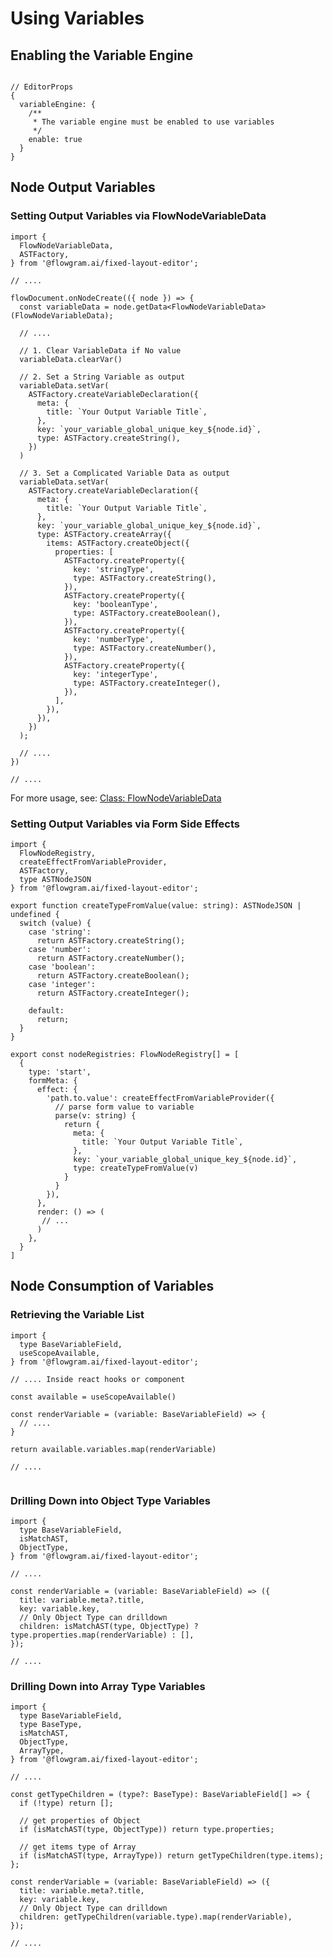 # Using Variables

## Enabling the Variable Engine

```tsx pure title="use-editor-props.ts"

// EditorProps
{
  variableEngine: {
    /**
     * The variable engine must be enabled to use variables
     */
    enable: true
  }
}
```

## Node Output Variables

### Setting Output Variables via FlowNodeVariableData

```tsx pure title="variable-plugin.tsx"
import {
  FlowNodeVariableData,
  ASTFactory,
} from '@flowgram.ai/fixed-layout-editor';

// ....

flowDocument.onNodeCreate(({ node }) => {
  const variableData = node.getData<FlowNodeVariableData>(FlowNodeVariableData);

  // ....

  // 1. Clear VariableData if No value
  variableData.clearVar()

  // 2. Set a String Variable as output
  variableData.setVar(
    ASTFactory.createVariableDeclaration({
      meta: {
        title: `Your Output Variable Title`,
      },
      key: `your_variable_global_unique_key_${node.id}`,
      type: ASTFactory.createString(),
    })
  )

  // 3. Set a Complicated Variable Data as output
  variableData.setVar(
    ASTFactory.createVariableDeclaration({
      meta: {
        title: `Your Output Variable Title`,
      },
      key: `your_variable_global_unique_key_${node.id}`,
      type: ASTFactory.createArray({
        items: ASTFactory.createObject({
          properties: [
            ASTFactory.createProperty({
              key: 'stringType',
              type: ASTFactory.createString(),
            }),
            ASTFactory.createProperty({
              key: 'booleanType',
              type: ASTFactory.createBoolean(),
            }),
            ASTFactory.createProperty({
              key: 'numberType',
              type: ASTFactory.createNumber(),
            }),
            ASTFactory.createProperty({
              key: 'integerType',
              type: ASTFactory.createInteger(),
            }),
          ],
        }),
      }),
    })
  );

  // ....
})

// ....

```

For more usage, see: [Class: FlowNodeVariableData](https://coze-dev.github.io/flowgram.ai/auto-docs/editor/classes/FlowNodeVariableData.html)

### Setting Output Variables via Form Side Effects

```tsx pure title="node-registries.ts"
import {
  FlowNodeRegistry,
  createEffectFromVariableProvider,
  ASTFactory,
  type ASTNodeJSON
} from '@flowgram.ai/fixed-layout-editor';

export function createTypeFromValue(value: string): ASTNodeJSON | undefined {
  switch (value) {
    case 'string':
      return ASTFactory.createString();
    case 'number':
      return ASTFactory.createNumber();
    case 'boolean':
      return ASTFactory.createBoolean();
    case 'integer':
      return ASTFactory.createInteger();

    default:
      return;
  }
}

export const nodeRegistries: FlowNodeRegistry[] = [
  {
    type: 'start',
    formMeta: {
      effect: {
        'path.to.value': createEffectFromVariableProvider({
          // parse form value to variable
          parse(v: string) {
            return {
              meta: {
                title: `Your Output Variable Title`,
              },
              key: `your_variable_global_unique_key_${node.id}`,
              type: createTypeFromValue(v)
            }
          }
        }),
      },
      render: () => (
       // ...
      )
    },
  }
]

```


## Node Consumption of Variables

### Retrieving the Variable List

```tsx pure title="use-variable-tree.tsx"
import {
  type BaseVariableField,
  useScopeAvailable,
} from '@flowgram.ai/fixed-layout-editor';

// .... Inside react hooks or component

const available = useScopeAvailable()

const renderVariable = (variable: BaseVariableField) => {
  // ....
}

return available.variables.map(renderVariable)

// ....


```

### Drilling Down into Object Type Variables

```tsx pure title="use-variable-tree.tsx"
import {
  type BaseVariableField,
  isMatchAST,
  ObjectType,
} from '@flowgram.ai/fixed-layout-editor';

// ....

const renderVariable = (variable: BaseVariableField) => ({
  title: variable.meta?.title,
  key: variable.key,
  // Only Object Type can drilldown
  children: isMatchAST(type, ObjectType) ? type.properties.map(renderVariable) : [],
});

// ....

```

### Drilling Down into Array Type Variables

```tsx pure title="use-variable-tree.tsx"
import {
  type BaseVariableField,
  type BaseType,
  isMatchAST,
  ObjectType,
  ArrayType,
} from '@flowgram.ai/fixed-layout-editor';

// ....

const getTypeChildren = (type?: BaseType): BaseVariableField[] => {
  if (!type) return [];

  // get properties of Object
  if (isMatchAST(type, ObjectType)) return type.properties;

  // get items type of Array
  if (isMatchAST(type, ArrayType)) return getTypeChildren(type.items);
};

const renderVariable = (variable: BaseVariableField) => ({
  title: variable.meta?.title,
  key: variable.key,
  // Only Object Type can drilldown
  children: getTypeChildren(variable.type).map(renderVariable),
});

// ....

```
